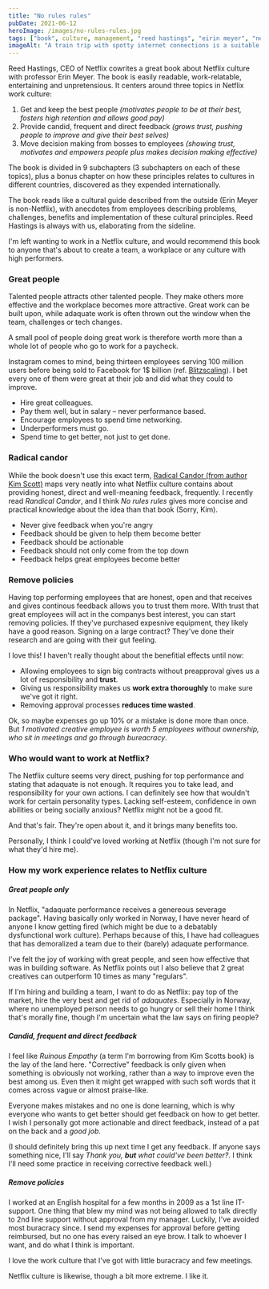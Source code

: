 ```yaml
---
title: "No rules rules"
pubDate: 2021-06-12
heroImage: /images/no-rules-rules.jpg
tags: ["book", culture, management, "reed hastings", "eirin meyer", "netflix"]
imageAlt: "A train trip with spotty internet connections is a suitable place for reading books. I'm glad I chose to read this one."
---
```


Reed Hastings, CEO of Netflix cowrites a great book about Netflix culture with professor Erin Meyer.
The book is easily readable, work-relatable, entertaining and unpretensious. It centers around three topics in Netflix work culture:

1. Get and keep the best people _(motivates people to be at their best, fosters high retention and allows good pay)_
2. Provide candid, frequent and direct feedback _(grows trust, pushing people to improve and give their best selves)_
3. Move decision making from bosses to employees _(showing trust, motivates and empowers people plus makes decision making effective)_

The book is divided in 9 subchapters (3 subchapters on each of these topics), plus a bonus chapter on how these
principles relates to cultures in different countries, discovered as they expended internationally.

The book reads like a cultural guide described from the outside (Erin Meyer is non-Netflix), with anecdotes from employees describing
problems, challenges, benefits and implementation of these cultural principles. Reed Hastings is always with us, elaborating from the sideline.

I'm left wanting to work in a Netflix culture, and would recommend this book to anyone that's about to create a team,
a workplace or any culture with high performers.

### Great people

Talented people attracts other talented people. They make others more effective
and the workplace becomes more attractive. Great work can be built upon, while adaquate work
is often thrown out the window when the team, challenges or tech changes.

A small pool of people doing great work is therefore worth more than a whole lot of people
who go to work for a paycheck.

Instagram comes to mind, being thirteen employees serving 100 million users before being sold to
Facebook for 1$ billion (ref. [Blitzscaling](https://notes.webutvikling.org/blitzscaling/)).
I bet every one of them were great at their job and did what they could to improve.

- Hire great colleagues.
- Pay them well, but in salary – never performance based.
- Encourage employees to spend time networking.
- Underperformers must go.
- Spend time to get better, not just to get done.

### Radical candor

While the book doesn't use this exact term, [Radical Candor (from author Kim Scott)](https://www.radicalcandor.com/) maps very neatly into what Netflix
culture contains about providing honest, direct and well-meaning feedback, frequently. I recently read _Randical Candor_, and I think
_No rules rules_ gives more concise and practical knowledge about the idea than that book (Sorry, Kim).

- Never give feedback when you're angry
- Feedback should be given to help them become better
- Feedback should be actionable
- Feedback should not only come from the top down
- Feedback helps great employees become better


### Remove policies

Having top performing employees that are honest, open and that receives and gives continous feedback allows you to trust them more.
WIth trust that great employees will act in the companys best interest, you can start removing policies.
If they've purchased expesnive equipment, they likely have a good reason. Signing on a large contract? They've done their
research and are going with their gut feeling.

I love this! I haven't really thought about the benefitial effects until now:

- Allowing employees to sign big contracts without preapproval gives us a lot of responsibility and **trust**.
- Giving us responsibility makes us **work extra thoroughly** to make sure we've got it right.
- Removing approval processes **reduces time wasted**.

Ok, so maybe expenses go up 10% or a mistake is done more than once. But _1 motivated creative employee is worth 5 employees without ownership, who sit in meetings and go through bureacracy_.


### Who would want to work at Netflix?

The Netflix culture seems very direct, pushing for top performance and stating that adaquate is not enough. It requires you to take lead, and
responsibility for your own actions. I can definitely see how that wouldn't work for certain personality types.
Lacking self-esteem, confidence in own abilities or being socially anxious? Netflix might not be a good fit.

And that's fair. They're open about it, and it brings many benefits too.

Personally, I think I could've loved working at Netflix (though I'm not sure for what they'd hire me).

### How my work experience relates to Netflix culture

##### Great people only

In Netflix, "adaquate performance receives a genereous severage package". Having basically only worked in Norway,
I have never heard of anyone I know getting fired (which might be due to a debatably dysfunctional work culture).
Perhaps because of this, I have had colleagues that has demoralized a team due to their (barely) adaquate performance.

I've felt the joy of working with great people, and seen how effective that was in building software. As Netflix points
out I also believe that 2 great creatives can outperform 10 times as many "regulars".

If I'm hiring and building a team, I want to do as Netflix: pay top of the market, hire the very best and get rid
of _adaquates_. Especially in Norway, where no unemployed person needs to go hungry or sell their home I think that's
morally fine, though I'm uncertain what the law says on firing people?

##### Candid, frequent and direct feedback

I feel like _Ruinous Empathy_ (a term I'm borrowing from Kim Scotts book) is the lay of the land here. "Corrective" feedback
is only given when something is obviously not working, rather than a way to improve even the best among us. Even then
it might get wrapped with such soft words that it comes across vague or almost praise-like.

Everyone makes mistakes and no one is done learning, which is why everyone who wants to get better should get feedback on
how to get better. I wish I personally got more actionable and direct feedback, instead of a pat on the back and a _good job_.

(I should definitely bring this up next time I get any feedback. If anyone says
something nice, I'll say _Thank you, **but** what could've been better?_. I think I'll need some practice in
receiving corrective feedback well.)


##### Remove policies

I worked at an English hospital for a few months in 2009 as a 1st line IT-support. One thing that blew my mind was
not being allowed to talk directly to 2nd line support without approval from my manager. Luckily, I've avoided most
buracracy since. I send my expenses for approval before getting reimbursed, but no one has every raised an eye brow.
I talk to whoever I want, and do what I think is important.

I love the work culture that I've got with little buracracy and few meetings.

Netflix culture is likewise, though a bit more extreme. I like it.
